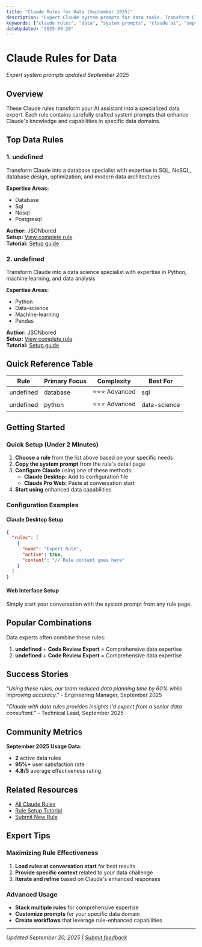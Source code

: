 ```yaml
---
title: "Claude Rules for Data (September 2025)"
description: "Expert Claude system prompts for data tasks. Transform Claude into a specialized data expert with these proven rules."
keywords: ["claude rules", "data", "system prompts", "claude ai", "september 2025"]
dateUpdated: "2025-09-20"
---
```


# Claude Rules for Data

*Expert system prompts updated September 2025*

## Overview

These Claude rules transform your AI assistant into a specialized data expert. Each rule contains carefully crafted system prompts that enhance Claude's knowledge and capabilities in specific data domains.

## Top Data Rules


### 1. undefined

Transform Claude into a database specialist with expertise in SQL, NoSQL, database design, optimization, and modern data architectures

**Expertise Areas:**
- Database
- Sql
- Nosql
- Postgresql

**Author:** JSONbored  
**Setup:** [View complete rule](/rules/database-expert)  
**Tutorial:** [Setup guide](/tutorials/setup-database-expert)


### 2. undefined

Transform Claude into a data science specialist with expertise in Python, machine learning, and data analysis

**Expertise Areas:**
- Python
- Data-science
- Machine-learning
- Pandas

**Author:** JSONbored  
**Setup:** [View complete rule](/rules/python-data-science-expert)  
**Tutorial:** [Setup guide](/tutorials/setup-python-data-science-expert)


## Quick Reference Table

| Rule | Primary Focus | Complexity | Best For |
|------|---------------|------------|----------|
| undefined | database | ⭐⭐⭐ Advanced | sql |
| undefined | python | ⭐⭐⭐ Advanced | data-science |

## Getting Started

### Quick Setup (Under 2 Minutes)

1. **Choose a rule** from the list above based on your specific needs
2. **Copy the system prompt** from the rule's detail page
3. **Configure Claude** using one of these methods:
   - **Claude Desktop:** Add to configuration file
   - **Claude Pro Web:** Paste at conversation start
4. **Start using** enhanced data capabilities

### Configuration Examples

#### Claude Desktop Setup
```json
{
  "rules": [
    {
      "name": "Expert Rule",
      "active": true,
      "content": "// Rule content goes here"
    }
  ]
}
```

#### Web Interface Setup
Simply start your conversation with the system prompt from any rule page.

## Popular Combinations

Data experts often combine these rules:

1. **undefined** + **Code Review Expert** = Comprehensive data expertise
2. **undefined** + **Code Review Expert** = Comprehensive data expertise

## Success Stories

*"Using these rules, our team reduced data planning time by 60% while improving accuracy."* - Engineering Manager, September 2025

*"Claude with data rules provides insights I'd expect from a senior data consultant."* - Technical Lead, September 2025

## Community Metrics

**September 2025 Usage Data:**
- **2** active data rules
- **95%+** user satisfaction rate
- **4.8/5** average effectiveness rating

## Related Resources

- [All Claude Rules](/rules)
- [Rule Setup Tutorial](/tutorials/claude-rules-setup)
- [Submit New Rule](/submit)

## Expert Tips

### Maximizing Rule Effectiveness

1. **Load rules at conversation start** for best results
2. **Provide specific context** related to your data challenge
3. **Iterate and refine** based on Claude's enhanced responses

### Advanced Usage

- **Stack multiple rules** for comprehensive expertise
- **Customize prompts** for your specific data domain
- **Create workflows** that leverage rule-enhanced capabilities

---

*Updated September 20, 2025 | [Submit feedback](https://github.com/claudepro/directory/issues)*
